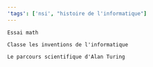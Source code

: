 ```yaml
---
'tags': ['nsi', "histoire de l'informatique"]
---
```


```h5p 4
Essai math
```

```h5p 1
Classe les inventions de l'informatique
```

```h5p 2
Le parcours scientifique d'Alan Turing
```
